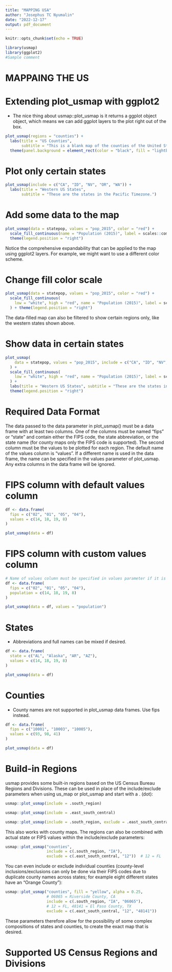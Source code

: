 ---
title: "MAPPING USA"
author: "Josephus TC Nyumalin"
date: "2022-12-17"
output: pdf_document
---

```{r setup, include=FALSE}
knitr::opts_chunk$set(echo = TRUE)
```

```{r}
library(usmap)
library(ggplot2) 
#Sample comment
```

# MAPPAING THE US

# Extending plot_usmap with ggplot2

*   The nice thing about usmap::plot_usmap is it returns a ggplot object object, which        means we can add ggplot layers to the plot right out of the box.
```{r}
plot_usmap(regions = "counties") + 
  labs(title = "US Counties",
       subtitle = "This is a blank map of the counties of the United States.") + 
  theme(panel.background = element_rect(color = "black", fill = "lightblue"))
```

# Plot only certain states
```{r}
plot_usmap(include = c("CA", "ID", "NV", "OR", "WA")) +
  labs(title = "Western US States",
       subtitle = "These are the states in the Pacific Timezone.")
```

# Add some data to the map
```{r}
plot_usmap(data = statepop, values = "pop_2015", color = "red") + 
  scale_fill_continuous(name = "Population (2015)", label = scales::comma) + 
  theme(legend.position = "right")
```
Notice the comprehensive expandability that can be applied to the map using ggplot2 layers. For example, we might want to use a different color scheme.

# Change fill color scale
```{r}
plot_usmap(data = statepop, values = "pop_2015", color = "red") + 
  scale_fill_continuous(
    low = "white", high = "red", name = "Population (2015)", label = scales::comma
  ) + theme(legend.position = "right")
```
The data-filled map can also be filtered to show certain regions only, like the western states shown above.

# Show data in certain states
```{r}
plot_usmap(
    data = statepop, values = "pop_2015", include = c("CA", "ID", "NV", "OR", "WA"), color = "red"
  ) + 
  scale_fill_continuous(
    low = "white", high = "red", name = "Population (2015)", label = scales::comma
  ) + 
  labs(title = "Western US States", subtitle = "These are the states in the Pacific Timezone.") +
  theme(legend.position = "right")

```

# Required Data Format

The data passed to the data parameter in plot_usmap() must be a data frame with at least two columns. One of the columns must be named "fips" or "state" and contain either the FIPS code, the state abbreviation, or the state name (for county maps only the FIPS code is supported). The second column must be the values to be plotted for each region. The default name of the values column is "values". If a different name is used in the data frame, the name can be specified in the values parameter of plot_usmap. Any extra columns in the data frame will be ignored.

# FIPS column with default values column
```{r}
df <- data.frame(
  fips = c("02", "01", "05", "04"),
  values = c(14, 18, 19, 8)
)

plot_usmap(data = df)
```

# FIPS column with custom values column
```{r}
# Name of values column must be specified in values parameter if it is not "values".
df <- data.frame(
  fips = c("02", "01", "05", "04"),
  population = c(14, 18, 19, 8)
)

plot_usmap(data = df, values = "population")
```

# States
*   Abbreviations and full names can be mixed if desired.
```{r}
df <- data.frame(
  state = c("AL", "Alaska", "AR", "AZ"),
  values = c(14, 18, 19, 8)
)

plot_usmap(data = df)
```

# Counties
*   County names are not supported in plot_usmap data frames. Use fips instead.
```{r}
df <- data.frame(
  fips = c("10001", "10003", "10005"),
  values = c(93, 98, 41)
)

plot_usmap(data = df)
```

# Build-in Regions
usmap provides some built-in regions based on the US Census Bureau Regions and Divisions. These can be used in place of the include/exclude parameters when using us_map or plot_usmap and start with a . (dot):
```{r}
usmap::plot_usmap(include = .south_region)
```

```{r}
usmap::plot_usmap(include = .east_south_central)
```

```{r}
usmap::plot_usmap(include = .south_region, exclude = .east_south_central)
```

This also works with county maps. The regions can also be combined with actual state or FIPS values within the include/exclude parameters:
```{r}
usmap::plot_usmap("counties", 
                  include = c(.south_region, "IA"), 
                  exclude = c(.east_south_central, "12"))  # 12 = FL
```

You can even include or exclude individual counties (county-level inclusions/exclusions can only be done via their FIPS codes due to duplicate county names across states; for example eight different states have an “Orange County”):
```{r}
usmap::plot_usmap("counties", fill = "yellow", alpha = 0.25,
                  # 06065 = Riverside County, CA
                  include = c(.south_region, "IA", "06065"),
                  # 12 = FL, 48141 = El Paso County, TX
                  exclude = c(.east_south_central, "12", "48141"))
```
These parameters therefore allow for the possibility of some complex compositions of states and counties, to create the exact map that is desired.

# Supported US Census Regions and Divisions
